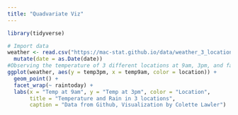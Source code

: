 ```yaml
---
title: "Quadvariate Viz"
---
```



```r
library(tidyverse)
```


```r
# Import data
weather <- read.csv("https://mac-stat.github.io/data/weather_3_locations.csv") |> 
  mutate(date = as.Date(date))  
#Observing the temperature of 3 different locations at 9am, 3pm, and facet wrap seeing if it rained that day
ggplot(weather, aes(y = temp3pm, x = temp9am, color = location)) + 
  geom_point() +
  facet_wrap(~ raintoday) +
  labs(x = "Temp at 9am", y = "Temp at 3pm", color = "Location",
       title = "Temperature and Rain in 3 locations",
       caption = "Data from Github, Visualization by Colette Lawler")
```
